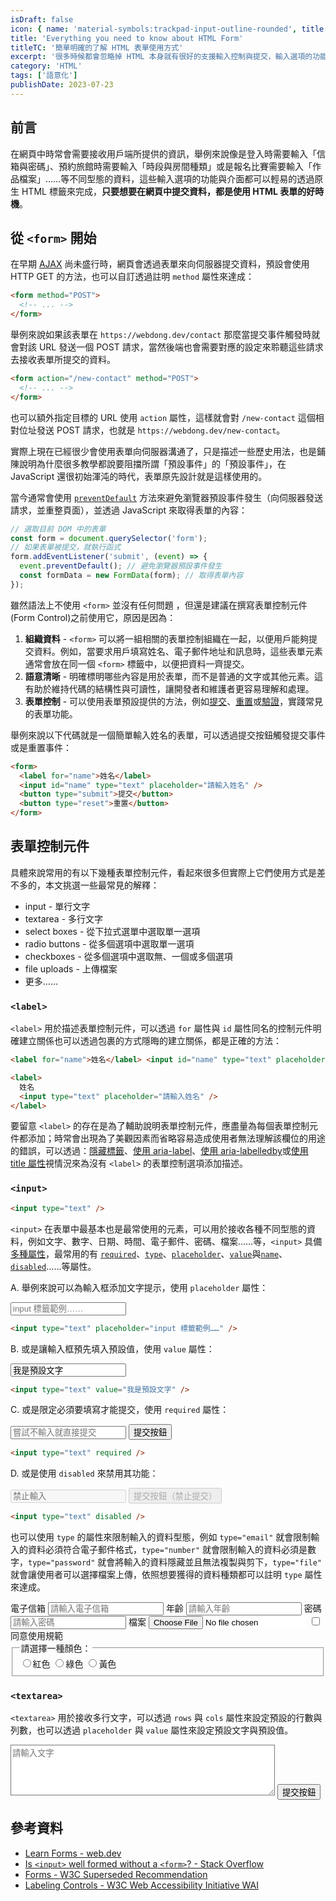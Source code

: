 ```yaml
---
isDraft: false
icon: { name: 'material-symbols:trackpad-input-outline-rounded', title: '一隻手操縱觸控板符號' }
title: 'Everything you need to know about HTML Form'
titleTC: '簡單明確的了解 HTML 表單使用方式'
excerpt: '很多時候都會忽略掉 HTML 本身就有很好的支援輸入控制與提交，輸入選項的功能與介面都可以輕易的透過原生 HTML 標籤來完成，只要想要在網頁中提交資料，都是使用 HTML 表單的好時機，讓我們來了解怎麼使用 HTML 表單製作一個無障礙且語意化的輸入表單。'
category: 'HTML'
tags: ['語意化']
publishDate: 2023-07-23
---
```


## 前言

在網頁中時常會需要接收用戶端所提供的資訊，舉例來說像是登入時需要輸入「信箱與密碼」、預約旅館時需要輸入「時段與房間種類」或是報名比賽需要輸入「作品檔案」……等不同型態的資料，這些輸入選項的功能與介面都可以輕易的透過原生 HTML 標籤來完成，**只要想要在網頁中提交資料，都是使用 HTML 表單的好時機**。

## 從 `<form>` 開始

在早期 [AJAX](https://www.webdong.dev/post/why-you-need-ajax-and-why-not-call-it-ajaj/) 尚未盛行時，網頁會透過表單來向伺服器提交資料，預設會使用 HTTP GET 的方法，也可以自訂透過註明 `method` 屬性來達成：

```html
<form method="POST">
  <!-- ... -->
</form>
```

舉例來說如果該表單在 `https://webdong.dev/contact` 那麼當提交事件觸發時就會對該 URL 發送一個 POST 請求，當然後端也會需要對應的設定來聆聽這些請求去接收表單所提交的資料。

```html
<form action="/new-contact" method="POST">
  <!-- ... -->
</form>
```

也可以額外指定目標的 URL 使用 `action` 屬性，這樣就會對 `/new-contact` 這個相對位址發送 POST 請求，也就是 `https://webdong.dev/new-contact`。

實際上現在已經很少會使用表單向伺服器溝通了，只是描述一些歷史用法，也是鋪陳說明為什麼很多教學都說要阻擋所謂「預設事件」的「預設事件」，在 JavaScript 還很初始渾沌的時代，表單原先設計就是這樣使用的。

當今通常會使用 [`preventDefault`](https://developer.mozilla.org/zh-TW/docs/Web/API/Event/preventDefault) 方法來避免瀏覽器預設事件發生（向伺服器發送請求，並重整頁面），並透過 JavaScript 來取得表單的內容：

```js
// 選取目前 DOM 中的表單
const form = document.querySelector('form');
// 如果表單被提交，就執行函式
form.addEventListener('submit', (event) => {
  event.preventDefault(); // 避免瀏覽器預設事件發生
  const formData = new FormData(form); // 取得表單內容
});
```

雖然語法上不使用 `<form>` 並沒有任何問題 ，但還是建議在撰寫表單控制元件 (Form Control)之前使用它，原因是因為：

1. **組織資料** - `<form>` 可以將一組相關的表單控制組織在一起，以便用戶能夠提交資料。例如，當要求用戶填寫姓名、電子郵件地址和訊息時，這些表單元素通常會放在同一個 `<form>` 標籤中，以便把資料一齊提交。
2. **語意清晰** - 明確標明哪些內容是用於表單，而不是普通的文字或其他元素。這有助於維持代碼的結構性與可讀性，讓開發者和維護者更容易理解和處理。
3. **表單控制** - 可以使用表單預設提供的方法，例如[提交](https://developer.mozilla.org/en-US/docs/Web/API/HTMLFormElement/submit)、[重置](https://developer.mozilla.org/en-US/docs/Web/API/HTMLFormElement/reset)或[驗證](https://developer.mozilla.org/en-US/docs/Web/API/HTMLFormElement/reportValidity)，實踐常見的表單功能。

舉例來說以下代碼就是一個簡單輸入姓名的表單，可以透過提交按鈕觸發提交事件或是重置事件：

```html
<form>
  <label for="name">姓名</label>
  <input id="name" type="text" placeholder="請輸入姓名" />
  <button type="submit">提交</button>
  <button type="reset">重置</button>
</form>
```

## 表單控制元件

具體來說常用的有以下幾種表單控制元件，看起來很多但實際上它們使用方式是差不多的，本文挑選一些最常見的解釋：

- input - 單行文字
- textarea - 多行文字
- select boxes - 從下拉式選單中選取單一選項
- radio buttons - 從多個選項中選取單一選項
- checkboxes - 從多個選項中選取無、一個或多個選項
- file uploads - 上傳檔案
- 更多……

### `<label>`

`<label>` 用於描述表單控制元件，可以透過 `for` 屬性與 `id` 屬性同名的控制元件明確建立關係也可以透過包裹的方式隱晦的建立關係，都是正確的方法：

```html
<label for="name">姓名</label> <input id="name" type="text" placeholder="請輸入姓名" />
```

```html
<label>
  姓名
  <input type="text" placeholder="請輸入姓名" />
</label>
```

要留意 `<label>` 的存在是為了輔助說明表單控制元件，應盡量為每個表單控制元件都添加；時常會出現為了美觀因素而省略容易造成使用者無法理解該欄位的用途的錯誤，可以透過：[隱藏標籤](https://www.w3.org/WAI/tutorials/forms/labels/#hiding-label-text)、[使用 aria-label](https://www.w3.org/WAI/tutorials/forms/labels/#using-aria-label)、[使用 aria-labelledby](https://www.w3.org/WAI/tutorials/forms/labels/#using-aria-labelledby)或[使用 title 屬性](https://www.w3.org/WAI/tutorials/forms/labels/#using-the-title-attribute)視情況來為沒有 `<label>` 的表單控制選項添加描述。

### `<input>`

```html
<input type="text" />
```

`<input>` 在表單中最基本也是最常使用的元素，可以用於接收各種不同型態的資料，例如文字、數字、日期、時間、電子郵件、密碼、檔案……等，`<input>` 具備[多種屬性](https://developer.mozilla.org/en-US/docs/Web/HTML/Element/input#attributes)，最常用的有 [`required`](https://developer.mozilla.org/en-US/docs/Web/HTML/Element/input#required)、[`type`](https://developer.mozilla.org/en-US/docs/Web/HTML/Element/input#input_types)、[`placeholder`](https://developer.mozilla.org/en-US/docs/Web/HTML/Element/input#placeholder)、[`value`](https://developer.mozilla.org/en-US/docs/Web/HTML/Element/input#value)與[`name`](https://developer.mozilla.org/en-US/docs/Web/HTML/Element/input#name)、[`disabled`](https://developer.mozilla.org/en-US/docs/Web/HTML/Element/input#disabled)……等屬性。

A. 舉例來說可以為輸入框添加文字提示，使用 `placeholder` 屬性：

<form>
  <input style="color: black;" type="text" placeholder="input 標籤範例……" />
</form>

```html
<input type="text" placeholder="input 標籤範例……" />
```

B. 或是讓輸入框預先填入預設值，使用 `value` 屬性：

<form>
  <input style="color: black;" type="text" value="我是預設文字" />
</form>

```html
<input type="text" value="我是預設文字" />
```

C. 或是限定必須要填寫才能提交，使用 `required` 屬性：

<form class="flex gap-4">
  <input style="color: black;" type="text" placeholder="嘗試不輸入就直接提交" required />
  <button type="submit" class="underline">
    提交按鈕
  </button>
</form>

```html
<input type="text" required />
```

D. 或是使用 `disabled` 來禁用其功能：

<form class="flex gap-4">
  <input style="color: black;" type="text" placeholder="禁止輸入" disabled />
  <button type="submit" class="underline" disabled>
    提交按鈕（禁止提交）
  </button>
</form>

```html
<input type="text" disabled />
```

也可以使用 `type` 的屬性來限制輸入的資料型態，例如 `type="email"` 就會限制輸入的資料必須符合電子郵件格式，`type="number"` 就會限制輸入的資料必須是數字，`type="password"` 就會將輸入的資料隱藏並且無法複製與剪下，`type="file"` 就會讓使用者可以選擇檔案上傳，依照想要獲得的資料種類都可以註明 `type` 屬性來達成。

<form class="flex flex-col gap-4">
  <label class="flex gap-4">
    <span>電子信箱</span>
    <input style="color: black;" type="email" placeholder="請輸入電子信箱"/>
  </label>
  <label class="flex gap-4">
    <span>年齡</span>
    <input style="color: black;" type="number" min="1" placeholder="請輸入年齡"/>
  </label>
  <label class="flex gap-4">
    <span>密碼</span>
    <input style="color: black;" type="password" placeholder="請輸入密碼"/>
  </label>
  <label class="flex gap-4">
    <span>檔案</span>
    <input style="color: black; background-color: white" type="file" placeholder="請選擇檔案"/>
  </label>
  <label style="width: fit-content" class="flex gap-4">
    <input type="checkbox" name="termsOfUse" value="agree"/>
    <span>同意使用規範</span>
  </label>

  <fieldset>
    <legend>請選擇一種顏色：</legend>
    <div class="flex gap-4">
      <label>
        <input type="radio" name="color" value="red"/>紅色
      </label>
      <label>
        <input type="radio" name="color" value="green"/>綠色
      </label>
      <label>
        <input type="radio" name="color" value="blue"/>黃色
      </label>
    </div>
  </fieldset>
</form>

### `<textarea>`

`<textarea>` 用於接收多行文字，可以透過 `rows` 與 `cols` 屬性來設定預設的行數與列數，也可以透過 `placeholder` 與 `value` 屬性來設定預設文字與預設值。

<form class="flex flex-col gap-4">
  <textarea style="color:black; background-color: white" rows="5" cols="50" placeholder="請輸入文字"></textarea>
  <button type="submit" class="underline">
    提交按鈕
  </button>
</form>

## 參考資料

- [Learn Forms - web.dev](https://web.dev/learn/forms/)
- [Is `<input>` well formed without a `<form>`? - Stack Overflow](https://stackoverflow.com/questions/3294572/is-input-well-formed-without-a-form)
- [Forms - W3C Superseded Recommendation](https://www.w3.org/TR/html401/interact/forms.html)
- [Labeling Controls - W3C Web Accessibility Initiative WAI](https://www.w3.org/WAI/tutorials/forms/labels)
